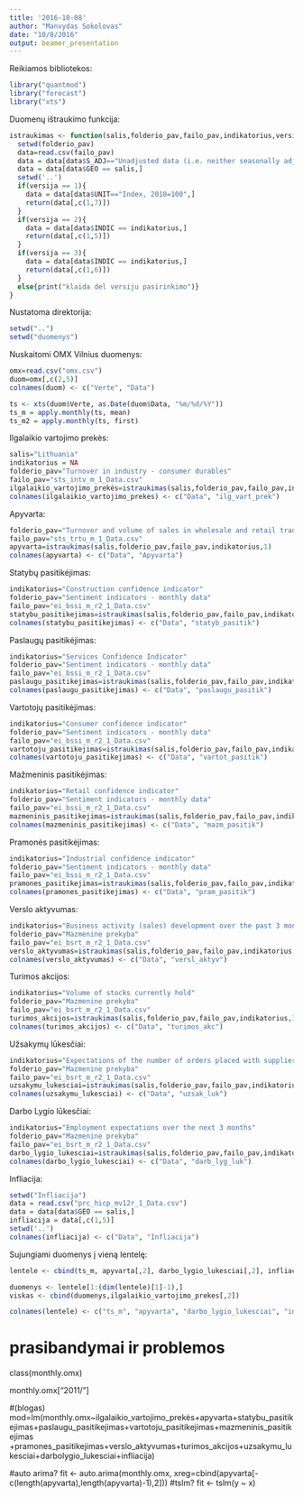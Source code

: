 ```yaml
---
title: '2016-10-08'
author: "Manvydas Sokolovas"
date: "10/8/2016"
output: beamer_presentation
---
```


Reikiamos bibliotekos:
```r
library("quantmod")
library("forecast")
library("xts")
```

Duomenų ištraukimo funkcija:
```r
istraukimas <- function(salis,folderio_pav,failo_pav,indikatorius,versija){
  setwd(folderio_pav)
  data=read.csv(failo_pav)
  data = data[data$S_ADJ=="Unadjusted data (i.e. neither seasonally adjusted nor calendar adjusted data)",]
  data = data[data$GEO == salis,]
  setwd('..')
  if(versija == 1){
    data = data[data$UNIT=="Index, 2010=100",]
    return(data[,c(1,7)])
  }
  if(versija == 2){
    data = data[data$INDIC == indikatorius,]
    return(data[,c(1,5)])
  }
  if(versija == 3){
    data = data[data$INDIC == indikatorius,]
    return(data[,c(1,6)])
  }
  else{print("klaida del versiju pasirinkimo")}
}

```


Nustatoma direktorija:
```r
setwd("..")   
setwd("duomenys")    
```

Nuskaitomi OMX Vilnius duomenys:
```r
omx=read.csv("omx.csv")
duom=omx[,c(2,5)]
colnames(duom) <- c("Verte", "Data")

ts <- xts(duom$Verte, as.Date(duom$Data, "%m/%d/%Y"))
ts_m = apply.monthly(ts, mean)
ts_m2 = apply.monthly(ts, first)
```


Ilgalaikio vartojimo prekės:
```r
salis="Lithuania"
indikatorius = NA                                                         # kol kas indikatoriaus nebus
folderio_pav="Turnover in industry - consumer durables"
failo_pav="sts_intv_m_1_Data.csv"
ilgalaikio_vartojimo_prekės=istraukimas(salis,folderio_pav,failo_pav,indikatorius,1)
colnames(ilgalaikio_vartojimo_prekes) <- c("Data", "ilg_vart_prek")
```


Apyvarta:
```r
folderio_pav="Turnover and volume of sales in wholesale and retail trade - monthly data"
failo_pav="sts_trtu_m_1_Data.csv" 
apyvarta=istraukimas(salis,folderio_pav,failo_pav,indikatorius,1)                 #didmeninės ir mažmeninės prekybos apyvarta ir pardavimų apimtis 
colnames(apyvarta) <- c("Data", "Apyvarta")
```


Statybų pasitikėjimas:
```r
indikatorius="Construction confidence indicator"
folderio_pav="Sentiment indicators - monthly data"
failo_pav="ei_bssi_m_r2_1_Data.csv"
statybu_pasitikejimas=istraukimas(salis,folderio_pav,failo_pav,indikatorius,2)
colnames(statybu_pasitikejimas) <- c("Data", "statyb_pasitik")
```


Paslaugų pasitikėjimas:
```r
indikatorius="Services Confidence Indicator"
folderio_pav="Sentiment indicators - monthly data"
failo_pav="ei_bssi_m_r2_1_Data.csv"
paslaugu_pasitikejimas=istraukimas(salis,folderio_pav,failo_pav,indikatorius,2)
colnames(paslaugu_pasitikejimas) <- c("Data", "paslaugu_pasitik")
```


Vartotojų pasitikėjimas:
```r
indikatorius="Consumer confidence indicator"
folderio_pav="Sentiment indicators - monthly data"
failo_pav="ei_bssi_m_r2_1_Data.csv"
vartotoju_pasitikejimas=istraukimas(salis,folderio_pav,failo_pav,indikatorius,2)
colnames(vartotoju_pasitikejimas) <- c("Data", "vartot_pasitik")
```


Mažmeninis pasitikėjimas:
```r
indikatorius="Retail confidence indicator"
folderio_pav="Sentiment indicators - monthly data"
failo_pav="ei_bssi_m_r2_1_Data.csv"
mazmeninis_pasitikejimas=istraukimas(salis,folderio_pav,failo_pav,indikatorius,2) #mažmeninės prekybos pasitikėjimo rodiklis
colnames(mazmeninis_pasitikejimas) <- c("Data", "mazm_pasitik")
```


Pramonės pasitikėjimas:
```r
indikatorius="Industrial confidence indicator"
folderio_pav="Sentiment indicators - monthly data"
failo_pav="ei_bssi_m_r2_1_Data.csv"
pramones_pasitikejimas=istraukimas(salis,folderio_pav,failo_pav,indikatorius,2)
colnames(pramones_pasitikejimas) <- c("Data", "pram_pasitik")
```


Verslo aktyvumas:
```r
indikatorius="Business activity (sales) development over the past 3 months"
folderio_pav="Mazmenine prekyba"
failo_pav="ei_bsrt_m_r2_1_Data.csv"
verslo_aktyvumas=istraukimas(salis,folderio_pav,failo_pav,indikatorius,3)
colnames(verslo_aktyvumas) <- c("Data", "versl_aktyv")
```


Turimos akcijos:
```r
indikatorius="Volume of stocks currently hold"
folderio_pav="Mazmenine prekyba"
failo_pav="ei_bsrt_m_r2_1_Data.csv"
turimos_akcijos=istraukimas(salis,folderio_pav,failo_pav,indikatorius,3)
colnames(turimos_akcijos) <- c("Data", "turimos_akc")
```


Užsakymų lūkesčiai:
```r
indikatorius="Expectations of the number of orders placed with suppliers over the next 3 months"
folderio_pav="Mazmenine prekyba"
failo_pav="ei_bsrt_m_r2_1_Data.csv"
uzsakymu_lukesciai=istraukimas(salis,folderio_pav,failo_pav,indikatorius,3)
colnames(uzsakymu_lukesciai) <- c("Data", "uzsak_luk")
```


Darbo Lygio lūkesčiai:
```r
indikatorius="Employment expectations over the next 3 months"
folderio_pav="Mazmenine prekyba"
failo_pav="ei_bsrt_m_r2_1_Data.csv"
darbo_lygio_lukesciai=istraukimas(salis,folderio_pav,failo_pav,indikatorius,3)
colnames(darbo_lygio_lukesciai) <- c("Data", "darb_lyg_luk")
```


Infliacija:
```r
setwd("Infliacija")
data = read.csv("prc_hicp_mv12r_1_Data.csv")
data = data[data$GEO == salis,]
infliacija = data[,c(1,5)]
setwd('..')
colnames(infliacija) <- c("Data", "Infliacija")
```


Sujungiami duomenys į vieną lentelę:
```r
lentele <- cbind(ts_m, apyvarta[,2], darbo_lygio_lukesciai[,2], infliacija[,2], mazmeninis_pasitikejimas[,2], paslaugu_pasitikejimas[,2], pramones_pasitikejimas[,2], statybu_pasitikejimas[,2], turimos_akcijos[,2], uzsakymu_lukesciai[,2], vartotoju_pasitikejimas[,2], verslo_aktyvumas[,2] )

duomenys <- lentele[1:(dim(lentele)[1]-1),]
viskas <- cbind(duomenys,ilgalaikio_vartojimo_prekes[,2])

colnames(lentele) <- c("ts_m", "apyvarta", "darbo_lygio_lukesciai", "infliacija", "mazmeninis_pasitikejimas", "paslaugu_pasitikejimas", "pramones_pasitikejimas", "statybu_pasitikejimas", "turimos_akcijos", "uzsakymu_lukesciai", "vartotoju_pasitikejimas", "verslo_aktyvumas", "ilgalaikio_vartojimo_prekes" )
```

# prasibandymai ir problemos
class(monthly.omx)

monthly.omx["2011/"]

#(blogas)
mod=lm(monthly.omx~ilgalaikio_vartojimo_prekės+apyvarta+statybu_pasitikejimas+paslaugu_pasitikejimas+vartotoju_pasitikejimas+mazmeninis_pasitikejimas
     +pramones_pasitikejimas+verslo_aktyvumas+turimos_akcijos+uzsakymu_lukesciai+darbolygio_lukesciai+infliacija)

#auto arima?
fit <- auto.arima(monthly.omx, xreg=cbind(apyvarta[-c(length(apyvarta),length(apyvarta)-1),2]))
#tslm?
fit <- tslm(y ~ x) 
